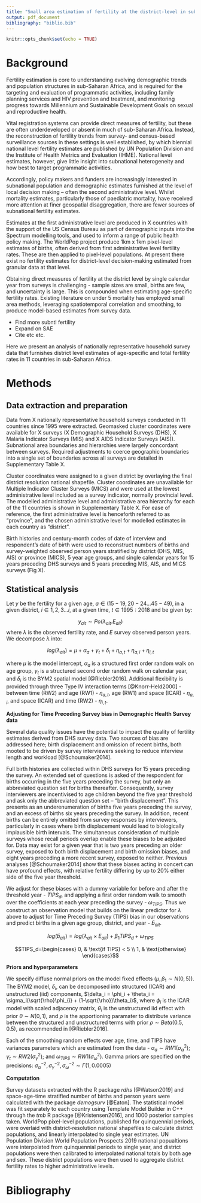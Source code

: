 ```yaml
---
title: "Small area estimation of fertility at the district-level in sub-Saharan Africa"
output: pdf_document
bibliography: "biblio.bib"
---
```


```r
knitr::opts_chunk$set(echo = TRUE)
```

# Background

Fertility estimation is core to understanding evolving demographic trends and population structures in sub-Saharan Africa, and is required for the targeting and evaluation of programmatic activities, including family planning services and HIV prevention and treatment, and monitoring progress towards Millennium and Sustainable Development Goals on sexual and reproductive health.

Vital registration systems can provide direct measures of fertility, but these are often underdeveloped or absent in much of sub-Saharan Africa. Instead, the reconstruction of fertility trends from survey- and census-based surveillance sources in these settings is well established, by which biennial national level fertility estimates are published by UN Population Division and the Institute of Health Metrics and Evaluation (IHME). National level estimates, however, give little insight into subnational heterogeneity and how best to target programmatic activities.

Accordingly, policy makers and funders are increasingly interested in subnational population and demographic estimates furnished at the level of local decision making – often the second administrative level. Whilst mortality estimates, particularly those of paediatric mortality, have received more attention at finer geospatial disaggregation, there are fewer sources of subnational fertility estimates. 

Estimates at the first administrative level are produced in X countries with the support of the US Census Bureau as part of demographic inputs into the Spectrum modelling tools, and used to inform a range of public health policy making. The WorldPop project produce 1km x 1km pixel-level estimates of births, often derived from first administrative level fertility rates. These are then applied to pixel-level populations. At present there exist no fertility estimates for district-level decision-making estimated from granular data at that level. 

Obtaining direct measures of fertility at the district level by single calendar year from surveys is challenging - sample sizes are small, births are few, and uncertainty is large. This is compounded when estimating age-specific fertility rates. Existing literature on under 5 mortality has employed small area methods, leveraging spatiotemporal correlation and smoothing, to produce model-based estimates from survey data. 

* Find more subntl fertility
* Expand on SAE
* Cite etc etc.

Here we present an analysis of nationally representative household survey data that furnishes district level estimates of age-specific and total fertility rates in 11 countries in sub-Saharan Africa. 


# Methods

## Data extraction and preparation

Data from X nationally representative household surveys conducted in 11 countries since 1995 were extracted. Geomasked cluster coordinates were available for X surveys (X Demographic Household Surveys (DHS), X Malaria Indicator Surveys (MIS) and X AIDS Indicator Surveys (AIS)). Subnational area boundaries and hierarchies were largely concordant between surveys. Required adjustments to coerce geographic boundaries into a single set of boundaries across all surveys are detailed in Supplementary Table X. 

Cluster coordinates were assigned to a given district by overlaying the final district resolution national shapefile. Cluster coordinates are unavailable for Multiple Indicator Cluster Surveys (MICS) and were used at the lowest administrative level included as a survey indicator, normally provincial level. The modelled administrative level and administrative area hierarchy for each of the 11 countries is shown in Supplementary Table X. For ease of reference, the first administrative level is henceforth referred to as “province”, and the chosen administrative level for modelled estimates in each country as “district”. 

Birth histories and century-month codes of date of interview and respondent’s date of birth were used to reconstruct numbers of births and survey-weighted observed person years stratified by district (DHS, MIS, AIS) or province (MICS), 5 year age groups, and single calendar years for 15 years preceding DHS surveys and 5 years preceding MIS, AIS, and MICS surveys (Fig X). 

## Statistical analysis

Let $y$ be the fertility for a given age, $a \in (15-19, 20-24 ... 45-49)$, in a given district, $i \in 1,2, 3 ... i$, at a given time, $t \in 1995:2018$ and be given by:

$$y_{ait} \sim Po( \lambda_{ait} . E_{ait} )$$
where $\lambda$ is the observed fertility rate, and $E$ survey observed person years. We decompose $\lambda$ into:

$$log(\lambda_{ait}) = \mu + \alpha_a + \gamma_t + \delta_i + \eta_{a,t} + \eta_{a,i} + \eta_{i,t}$$

where $\mu$ is the model intercept, $\alpha_a$ is a structured first order random walk on age group, $\gamma_t$ is a structured second order random walk on calendar year, and $\delta_i$ is the BYM2 spatial model [@Riebler2016]. Additional flexibility is provided through three Type IV interaction terms [@Knorr-Held2000] - between time (RW2) and age (RW1) - $\eta_{a,t}$, age (RW1) and space (ICAR) - $\eta_{a,i}$, and space (ICAR) and time (RW2) - $\eta_{i,t}$. 


**Adjusting for Time Preceding Survey bias in Demographic Health Survey data**

Several data quality issues have the potential to impact the quality of fertility estimates derived from DHS survey data. Two sources of bias are addressed here; birth displacement and omission of recent births, both mooted to be driven by survey interviewers seeking to reduce interview length and workload [@Schoumaker2014]. 

Full birth histories are collected within DHS surveys for 15 years preceding the survey. An extended set of questions is asked of the respondent for births occurring in the five years preceding the survey, but only an abbreviated question set for births thereafter. Consequently, survey interviewers are incentivised to age children beyond the five year threshold and ask only the abbreviated question set – “birth displacement”. This presents as an underenumeration of births five years preceding the survey, and an excess of births six years preceding the survey. In addition, recent births can be entirely omitted from survey responses by interviewers, particularly in cases where birth displacement would lead to biologically implausible birth intervals. The simultaneous consideration of multiple surveys whose recall periods overlap enable these biases to be adjusted for. Data may exist for a given year that is two years preceding an older survey, exposed to both birth displacement and birth omission biases, and eight years preceding a more recent survey, exposed to neither. Previous analyses [@Schoumaker2014] show that these biases acting in concert can have profound effects, with relative fertility differing by up to 20% either side of the five year threshold.

We adjust for these biases with a dummy variable for before and after the threshold year - $TIPS_{d}$, and applying a first order random walk to smooth over the coefficients at each year preceding the survey - $\omega_{TIPS}$. Thus we construct an observation model that builds on the linear predictor for $\lambda$ above to adjust for Time Preceding Survey (TIPS) bias in our observations and predict births in a given age group, district, and year - $\hat{b}_{ait}$.

$$log(\hat{b}_{ait}) = log(\lambda_{ait} \times E_{ait}) + \beta_1 TIPS_{d} + \omega_{TIPS}$$

$$TIPS_d=\begin{cases} 0, & \text{if TIPS} < 5 \\ 1, & \text{otherwise} \end{cases}$$


**Priors and hyperparameters**

We specify diffuse normal priors on the model fixed effects ($\mu, \beta_1 \sim N(0, 5)$). The BYM2 model, $\delta_i$, can be decomposed into structured (ICAR) and unstructured (iid) components, $\delta_i = \phi_i + \theta_i = \sigma_i(\sqrt{\rho}\phi_{i} + (1-\sqrt{\rho})\theta_i)$, where $\phi_i$ is the ICAR model with scaled adjacency matrix, $\theta_i$ is the unstructured iid effect with prior $\theta \sim N(0,1)$, and $\rho$ is the apportioning paramater to distribute variance between the structured and unstructured terms with prior $\rho \sim Beta(0.5, 0.5)$, as recommended in [@Riebler2016].

Each of the smoothing random effects over age, time, and TIPS have variances parameters which are estimated from the data -  $\alpha{_a} \sim RW1(\sigma_\alpha^{2})$; $\gamma{_t} \sim RW2(\sigma_\gamma^{2})$; and $\omega_{TIPS} \sim RW1(\sigma^2_\omega)$. Gamma priors are specified on the precisions: $\sigma_\alpha^{-2}, \sigma_\gamma^{-2}, \sigma_{\omega}^{-2} \sim \Gamma(1, 0.0005)$

**Computation**

Survey datasets extracted with the R package *rdhs* [@Watson2019] and space-age-time stratified number of births and person years were calculated with the package *demogsurv* [@Eaton]. The statistical model was fit separately to each country using Template Model Builder in C++ through the *tmb* R package [@Kristensen2016], and 1000 posterior samples taken. WorldPop pixel-level populations, published for quinquennial periods, were overlaid with district-resolution national shapefiles to calculate district populations, and linearly interpolated to single year estimates. UN Population Division World Population Prospects 2019 national popualtions were interpolated from quinquennial periods to single year, and district populations were then calibrated to interpolated national totals by both age and sex. These district populations were then used to aggregate district fertility rates to higher administrative levels. 

# Bibliography

<!-- $$\sigma_\alpha^{-2}, \sigma_\gamma^{-2}, \sigma_{\omega}^{-2}, \sigma^{-2}_{\delta}, \eta_{a,t}^{-2}, \eta_{a,i}^{-2} , \eta_{i,t}^{-2} \sim \Gamma(1, 0.0005)$$ -->

<!-- INLA: $$log(\tau_a) = \theta \sim log\Gamma(1, 0.00005) $$ -->